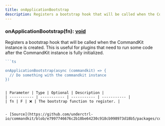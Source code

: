 ```yaml
---
title: onApplicationBootstrap
description: Registers a bootstrap hook that will be called when the CommandKit instance is created.  This is useful for plugins that need to run some code after the CommandKit instance is fully initialized.
---
```



### onApplicationBootstrap(fn): [void](https://developer.mozilla.org/en-US/docs/Web/JavaScript/Reference/Global_Objects/undefined)

Registers a bootstrap hook that will be called when the CommandKit instance is created.
This is useful for plugins that need to run some code after the CommandKit instance is fully initialized.

```ts
```ts

onApplicationBootstrap(async (commandkit) => {
  // Do something with the commandkit instance
})
```
```

| Parameter | Type | Optional | Description |
| ----------- | ----------- | ----------- | ----------- |
| fn | F | ❌ | The bootstrap function to register. |


- [Source](https://github.com/underctrl-io/commandkit/blob/e7997746676c2b18be64230c918cb998973d18b5/packages/commandkit/src/CommandKit.ts#L71)